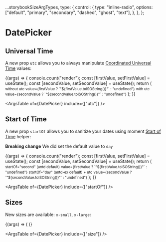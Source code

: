 
<Meta title="antd-ex/DatePicker" component={DatePicker} argTypes={argTypes} />

  ...storybookSizeArgTypes,
  type: {
    control: {
      type: "inline-radio",
      options: ["default", "primary", "secondary", "dashed", "ghost", "text"],
    },
  },
};

# DatePicker

## Universal Time

A new prop `utc` allows you to always manipulate [Coordinated Universal Time](https://en.wikipedia.org/wiki/Coordinated_Universal_Time) values:

<Canvas>
  <Story name="Universal Time" argTypes={{ type: { control: { type: null } } }}>
    {(args) => {
      console.count("render");
      const [firstValue, setFirstValue] = useState();
      const [secondValue, setSecondValue] = useState();
      return (
        <Block direction="column">
          <small>without utc</small>
          <DatePicker onChange={setFirstValue} {...args} />
          <small>value={firstValue ? `"${firstValue.toISOString()}"` : "undefined"}</small>
          <small style={{ marginTop: "1em" }}>with utc</small>
          <DatePicker onChange={setSecondValue} utc {...args} />
          <small>value={secondValue ? `"${secondValue.toISOString()}"` : "undefined"}</small>
        </Block>
      );
    }}
  </Story>
</Canvas>

<ArgsTable of={DatePicker} include={["utc"]} />

## Start of Time

A new prop `startOf` allows you to sanitize your dates using moment [Start of Time](https://momentjs.com/docs/#/manipulating/start-of/) helper:

**Breaking change** We did set the default value to `day`

<Canvas>
  <Story name="Start of Time" argTypes={{ type: { control: { type: null } } }}>
    {(args) => {
      console.count("render");
      const [firstValue, setFirstValue] = useState();
      const [secondValue, setSecondValue] = useState();
      return (
        <Block direction="column">
          <small>startOf="second" (antd default)</small>
          <DatePicker onChange={setFirstValue} {...args} startOf="second" />
          <small>value={firstValue ? `"${firstValue.toISOString()}"` : "undefined"}</small>
          <small style={{ marginTop: "1em" }}>startOf="day" (antd-ex default) + utc</small>
          <DatePicker onChange={setSecondValue} {...args} startOf="day" utc />
          <small>value={secondValue ? `"${secondValue.toISOString()}"` : "undefined"}</small>
        </Block>
      );
    }}
  </Story>
</Canvas>

<ArgsTable of={DatePicker} include={["startOf"]} />

## Sizes

New sizes are available: `x-small`, `x-large`:

<Canvas>
  <Story name="Sizes" argTypes={{ size: { control: { type: null } } }}>
    {(args) => (
      <Block>
        <DatePicker size="x-small" {...args} />
        <DatePicker size="small" {...args} />
        <DatePicker {...args} />
        <DatePicker size="large" {...args} />
        <DatePicker size="x-large" {...args} />
      </Block>
    )}
  </Story>
</Canvas>

<ArgsTable of={DatePicker} include={["size"]} />

